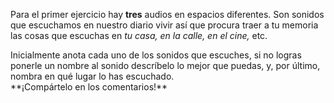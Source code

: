 
Para el primer ejercicio hay **tres** audios en espacios diferentes. Son sonidos que escuchamos en nuestro diario vivir así que procura traer a tu memoria las cosas que escuchas en *tu casa, en la calle, en el cine,* etc. 

<MultiplePlayer audios={music9} />

<RobotBubble isWide title="UN TIP">
Inicialmente anota cada uno de los sonidos que escuches, si no logras ponerle un nombre al sonido descríbelo lo mejor que puedas, y, por último, nombra en qué lugar lo has escuchado.<br/> **¡Compártelo en los comentarios!**
</RobotBubble>
